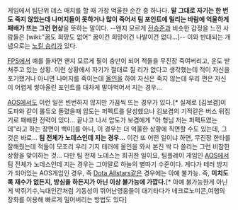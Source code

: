 게임에서 팀단위 데스 매치를 할 때 가장 억울한 순간 중 하나다. '''말 그대로 자기는 한 번도 죽지 않았는데 나머지들이 못하거나 많이 죽어서 팀 포인트에 밀리는 바람에 억울하게 패배가 뜨는 그런 현상'''을 뜻하는 말이다. --왠지 모르게 [[전승준]]과 비슷한 감정을 느낀 사람들은 [wiki:"꿈도 희망도 없어" 꿈이건 희망이건 나발이건 없다...]-- 이와 반대되는 개념으로는 [[노킬 승리]]가 있다.

[[FPS]]에서 예를 들자면 왠지 모르게 필이 충만이 되어 적들을 무진장 죽여버리고, 운도 받쳐주고 있는 상황. 이런 상황에서 자기가 절대로 질 리가 없다고 생각했는데 적이 자신을 포기했거나 아니면 나머지를 죽이는데 [[올인]]을 하여 자신은 죽지 않는데 우리 편은 자신이 어렵게 쌓아올린 포인트를 대차게 말아먹어서 지는 경우...

[[AOS]]에서도 이런 일은 빈번하지 않지만 가끔씩 뜨는 경우가 있다.[* 실제로 [김보겸]이 도파와 같이 롤듀오 돌렸을때 압도는 퍼펙트를 달성했으나 김보겸의 기적같은 버스 뒤집기로 패배한 전력이 있다... 끝나고 나서 압도가 보겸에게 "아 형님 저는 퍼펙트였는데"라고 하는 장면이 백미]를 아니, 이 경우는 더 억울한 상황에 직면할 수도 있는데, 그것은 바로... '''팀 전체가 노데스인데 지는 경우...''' 이건 또 어떤 일이냐 하면, 무진장 한타를 잘해줬는데 적들이 모조리 우리 기지 테러에 올인을 와서 본진 싹 다 쓸리는 그런 비참한 상황을 맞이하는 것... 다만 팀 전체 노데스는 희귀한 일이요, 팀플레이 게임인 [[AOS]]에서 팀 전체가 노데스인데 지는 경우는 그야말로 하늘의 별따기 수준이다. 게다가 테러 방지가 되어있는 AOS게임인 경우, 즉 [[Dota Allstars]]같은 경우에는 아예 불가능. 즉, '''미치도록 재수가 없든지, 방심을 하든지가 아닌 이상 불가능에 가깝다.'''[* 아예 불가능한게 아닌게 박쥐기수,늑대인간처럼 기동성이 뛰어난영웅들이 대기타다가 네크로노미콘,여행의 장화를 이용해 빠르게 밀어버리는 방법도 있다]
